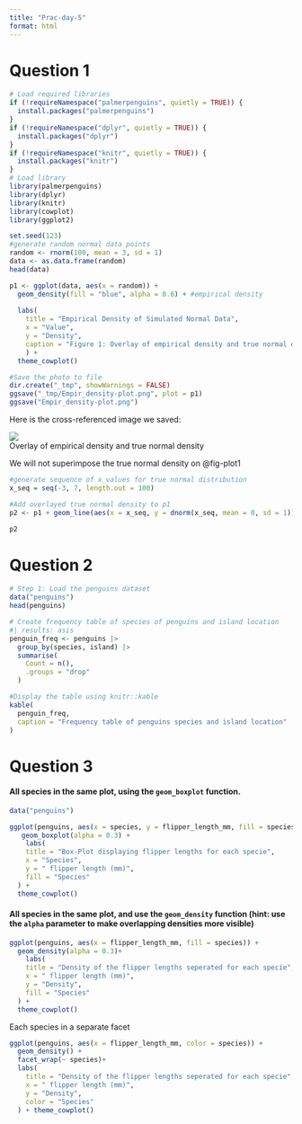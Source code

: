 ```yaml
---
title: "Prac-day-5"
format: html
---
```


# Question 1

```r
# Load required libraries  
if (!requireNamespace("palmerpenguins", quietly = TRUE)) {  
  install.packages("palmerpenguins")  
}  
if (!requireNamespace("dplyr", quietly = TRUE)) {  
  install.packages("dplyr")  
}  
if (!requireNamespace("knitr", quietly = TRUE)) {  
  install.packages("knitr")  
}  
# Load library  
library(palmerpenguins)  
library(dplyr)  
library(knitr)  
library(cowplot)
library(ggplot2)

set.seed(123)
#generate random normal data points 
random <- rnorm(100, mean = 3, sd = 1)
data <- as.data.frame(random)
head(data)

p1 <- ggplot(data, aes(x = random)) +
  geom_density(fill = "blue", alpha = 0.6) + #empirical density 
  
  labs(
    title = "Empirical Density of Simulated Normal Data",
    x = "Value",
    y = "Density", 
    caption = "Figure 1: Overlay of empirical density and true normal density." 
    ) + 
  theme_cowplot()

#Save the photo to file 
dir.create("_tmp", showWarnings = FALSE)
ggsave("_tmp/Empir_density-plot.png", plot = p1)
ggsave("Empir_density-plot.png")

```

Here is the cross-referenced image we saved:

::: {#fig-plot1}
![](_tmp/Empir_density-plot.png)\
Overlay of empirical density and true normal density
:::

We will not superimpose the true normal density on @fig-plot1

```r
#generate sequence of x_values for true normal distribution 
x_seq = seq(-3, 7, length.out = 100)

#Add overlayed true normal density to p1
p2 <- p1 + geom_line(aes(x = x_seq, y = dnorm(x_seq, mean = 0, sd = 1)), color = "red")

p2
```

# Question 2

```r

# Step 1: Load the penguins dataset  
data("penguins")  
head(penguins)

# Create frequency table of species of penguins and island location
#| results: asis
penguin_freq <- penguins |> 
  group_by(species, island) |> 
  summarise(
    Count = n(), 
    .groups = "drop"
  ) 

#Display the table using knitr::kable 
kable(
  penguin_freq, 
  caption = "Frequency table of penguins species and island location"
)


```

# Question 3

#### All species in the same plot, using the `geom_boxplot` function.

```r
data("penguins")  

ggplot(penguins, aes(x = species, y = flipper_length_mm, fill = species)) +
   geom_boxplot(alpha = 0.3) +
    labs(
    title = "Box-Plot displaying flipper lengths for each specie",
    x = "Species",
    y = " flipper length (mm)",
    fill = "Species"
  ) +
  theme_cowplot()

```

#### All species in the same plot, and use the `geom_density` function (hint: use the `alpha` parameter to make overlapping densities more visible)

```r

ggplot(penguins, aes(x = flipper_length_mm, fill = species)) + 
  geom_density(alpha = 0.3)+
    labs(
    title = "Density of the flipper lengths seperated for each specie",
    x = " flipper length (mm)",
    y = "Density",
    fill = "Species"
  ) +
  theme_cowplot()
```

Each species in a separate facet

```r
ggplot(penguins, aes(x = flipper_length_mm, color = species)) +
  geom_density() +
  facet_wrap(~ species)+
  labs(
    title = "Density of the flipper lengths seperated for each specie",
    x = " flipper length (mm)",
    y = "Density",
    color = "Species"
  ) + theme_cowplot()
```
